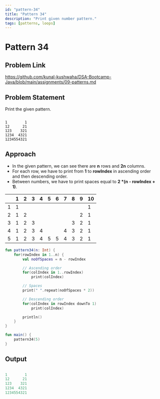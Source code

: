 ```yaml
---
id: "pattern-34"
title: "Pattern 34"
description: "Print given number pattern."
tags: [patterns, loops]
---
```




# Pattern 34

## Problem Link

https://github.com/kunal-kushwaha/DSA-Bootcamp-Java/blob/main/assignments/09-patterns.md

## Problem Statement

Print the given pattern.

```text

1        1
12      21
123    321
1234  4321
1234554321

```
## Approach

- In the given pattern, we can see there are **n** rows and **2n** columns.
- For each row, we have to print from **1** to **rowIndex** in ascending order and then descending order.
- Between numbers, we have to print spaces equal to **2 *(n - rowIndex + 1)**.

<TableWrapper rows="5" cols="2n = 10">

|   	| 1 	| 2 	| 3 	| 4 	| 5 	| 6 	| 7 	| 8 	| 9 	| 10 	|
|:-:	|:-:	|:-:	|:-:	|:-:	|:-:	|---	|---	|---	|---	|----	|
| 1 	| 1 	|   	|   	|   	|   	|   	|   	|   	|   	| 1  	|
| 2 	| 1 	| 2 	|   	|   	|   	|   	|   	|   	| 2 	| 1  	|
| 3 	| 1 	| 2 	| 3 	|   	|   	|   	|   	| 3 	| 2 	| 1  	|
| 4 	| 1 	| 2 	| 3 	| 4 	|   	|   	| 4 	| 3 	| 2 	| 1  	|
| 5 	| 1 	| 2 	| 3 	| 4 	| 5 	| 5 	| 4 	| 3 	| 2 	| 1  	|

</TableWrapper>

<Tabs>
<TabItem value="kotlin" label="Kotlin">
<SolutionAuthor name="@msvhora"/>

```kt
fun pattern34(n: Int) {
    for(rowIndex in 1..n) {
        val noOfSpaces = n - rowIndex

        // Ascending order
        for(colIndex in 1..rowIndex) 
            print(colIndex)

        // Spaces
        print(" ".repeat(noOfSpaces * 2))

        // Descending order
        for(colIndex in rowIndex downTo 1) 
            print(colIndex)

        println()
    }
}

fun main() {	
    pattern34(5)
}
```
</TabItem>
</Tabs>

## Output

```kt

1        1
12      21
123    321
1234  4321
1234554321

```